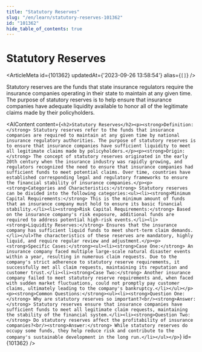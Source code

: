 ```yaml
---
title: "Statutory Reserves"
slug: "/en/learn/statutory-reserves-101362"
id: "101362"
hide_table_of_contents: true
---
```



# Statutory Reserves

<ArticleMeta id={101362} updatedAt={'2023-09-26 13:58:54'} alias={`[]`} />
<div className='border-solid border-b border-t-0 my-4 border-[var(--ifm-color-gray-300)]' />

Statutory reserves are the funds that state insurance regulators require the insurance companies operating in their state to maintain at any given time. The purpose of statutory reserves is to help ensure that insurance companies have adequate liquidity available to honor all of the legitimate claims made by their policyholders.

<AIContent content={`<h2>Statutory Reserves</h2><p><strong>Definition:</strong> Statutory reserves refer to the funds that insurance companies are required to maintain at any given time by national insurance regulatory authorities. The purpose of statutory reserves is to ensure that insurance companies have sufficient liquidity to meet all legitimate claims made by policyholders.</p><p><strong>Origin:</strong> The concept of statutory reserves originated in the early 20th century when the insurance industry was rapidly growing, and regulators recognized the need to ensure that insurance companies had sufficient funds to meet potential claims. Over time, countries have established corresponding legal and regulatory frameworks to ensure the financial stability of insurance companies.</p><p><strong>Categories and Characteristics:</strong> Statutory reserves can be divided into the following categories:<ul><li><strong>Minimum Capital Requirements:</strong> This is the minimum amount of funds that an insurance company must hold to ensure its basic financial stability.</li><li><strong>Risk Capital Requirements:</strong> Based on the insurance company's risk exposure, additional funds are required to address potential high-risk events.</li><li><strong>Liquidity Reserves:</strong> Ensures that the insurance company has sufficient liquid funds to meet short-term claim demands.</li></ul>The characteristics of these reserves are mandatory, highly liquid, and require regular review and adjustment.</p><p><strong>Specific Cases:</strong><ul><li><strong>Case One:</strong> An insurance company faced multiple large-scale natural disaster events within a year, resulting in numerous claim requests. Due to the company's strict adherence to statutory reserve requirements, it successfully met all claim requests, maintaining its reputation and customer trust.</li><li><strong>Case Two:</strong> Another insurance company failed to meet statutory reserve requirements and, when faced with sudden market fluctuations, could not promptly pay customer claims, ultimately leading to the company's bankruptcy.</li></ul></p><p><strong>Common Questions:</strong><ul><li><strong>Question One:</strong> Why are statutory reserves so important?<br/><strong>Answer:</strong> Statutory reserves ensure that insurance companies have sufficient funds to meet all legitimate claim requests, maintaining the stability of the financial system.</li><li><strong>Question Two:</strong> Do statutory reserves affect the profitability of insurance companies?<br/><strong>Answer:</strong> While statutory reserves do occupy some funds, they help reduce risk and contribute to the company's sustainable development in the long run.</li></ul></p>`} id={101362} />

